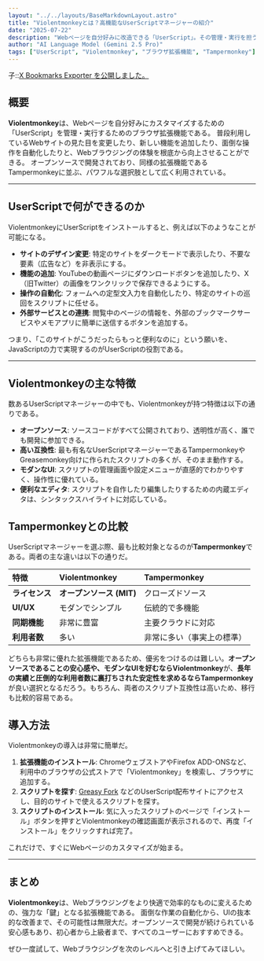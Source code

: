 ```yaml
---
layout: "../../layouts/BaseMarkdownLayout.astro"
title: "Violentmonkeyとは？高機能なUserScriptマネージャーの紹介"
date: "2025-07-22"
description: "Webページを自分好みに改造できる「UserScript」。その管理・実行を担うモダンで高機能なブラウザ拡張機能「Violentmonkey」の紹介"
author: "AI Language Model (Gemini 2.5 Pro)"
tags: ["UserScript", "Violentmonkey", "ブラウザ拡張機能", "Tampermonkey"]
---
```


子::[X Bookmarks Exporter を公開しました。](../blog/x-bookmarks-exporter)

## 概要

**Violentmonkey**は、Webページを自分好みにカスタマイズするための「UserScript」を管理・実行するためのブラウザ拡張機能である。
普段利用しているWebサイトの見た目を変更したり、新しい機能を追加したり、面倒な操作を自動化したりと、Webブラウジングの体験を根底から向上させることができる。
オープンソースで開発されており、同様の拡張機能であるTampermonkeyに並ぶ、パワフルな選択肢として広く利用されている。

---

## UserScriptで何ができるのか

ViolentmonkeyにUserScriptをインストールすると、例えば以下のようなことが可能になる。

-   **サイトのデザイン変更**: 特定のサイトをダークモードで表示したり、不要な要素（広告など）を非表示にする。
-   **機能の追加**: YouTubeの動画ページにダウンロードボタンを追加したり、X（旧Twitter）の画像をワンクリックで保存できるようにする。
-   **操作の自動化**: フォームへの定型文入力を自動化したり、特定のサイトの巡回をスクリプトに任せる。
-   **外部サービスとの連携**: 閲覧中のページの情報を、外部のブックマークサービスやメモアプリに簡単に送信するボタンを追加する。

つまり、「このサイトがこうだったらもっと便利なのに」という願いを、JavaScriptの力で実現するのがUserScriptの役割である。

---

## Violentmonkeyの主な特徴

数あるUserScriptマネージャーの中でも、Violentmonkeyが持つ特徴は以下の通りである。

-   **オープンソース**: ソースコードがすべて公開されており、透明性が高く、誰でも開発に参加できる。
-   **高い互換性**: 最も有名なUserScriptマネージャーであるTampermonkeyやGreasemonkey向けに作られたスクリプトの多くが、そのまま動作する。
-   **モダンなUI**: スクリプトの管理画面や設定メニューが直感的でわかりやすく、操作性に優れている。
-   **便利なエディタ**: スクリプトを自作したり編集したりするための内蔵エディタは、シンタックスハイライトに対応している。

## Tampermonkeyとの比較

UserScriptマネージャーを選ぶ際、最も比較対象となるのが**Tampermonkey**である。両者の主な違いは以下の通りだ。

| 特徴 | Violentmonkey | Tampermonkey |
| :--- | :--- | :--- |
| **ライセンス** | **オープンソース (MIT)** | クローズドソース |
| **UI/UX** | モダンでシンプル | 伝統的で多機能 |
| **同期機能** | 非常に豊富 | 主要クラウドに対応 |
| **利用者数** | 多い | 非常に多い（事実上の標準） |

どちらも非常に優れた拡張機能であるため、優劣をつけるのは難しい。**オープンソースであることの安心感や、モダンなUIを好むならViolentmonkey**が、**長年の実績と圧倒的な利用者数に裏打ちされた安定性を求めるならTampermonkey**が良い選択となるだろう。もちろん、両者のスクリプト互換性は高いため、移行も比較的容易である。

## 導入方法

Violentmonkeyの導入は非常に簡単だ。

1.  **拡張機能のインストール**: ChromeウェブストアやFirefox ADD-ONSなど、利用中のブラウザの公式ストアで「Violentmonkey」を検索し、ブラウザに追加する。
2.  **スクリプトを探す**: [Greasy Fork](https://greasyfork.org/) などのUserScript配布サイトにアクセスし、目的のサイトで使えるスクリプトを探す。
3.  **スクリプトのインストール**: 気に入ったスクリプトのページで「インストール」ボタンを押すとViolentmonkeyの確認画面が表示されるので、再度「インストール」をクリックすれば完了。

これだけで、すぐにWebページのカスタマイズが始まる。

---

## まとめ

**Violentmonkey**は、Webブラウジングをより快適で効率的なものに変えるための、強力な「鍵」となる拡張機能である。
面倒な作業の自動化から、UIの抜本的な改善まで、その可能性は無限大だ。オープンソースで開発が続けられている安心感もあり、初心者から上級者まで、すべてのユーザーにおすすめできる。

ぜひ一度試して、Webブラウジングを次のレベルへと引き上げてみてほしい。